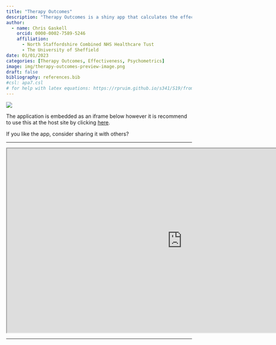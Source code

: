 ```yaml
---
title: "Therapy Outcomes"
description: "Therapy Outcomes is a shiny app that calculates the effectiveness of a therapy service based on basic descriptive statistics, before providing a benchmark performance indicators based on meta-analytic findings."
author:
  - name: Chris Gaskell
    orcid: 0000-0002-7589-5246
    affiliation:
      - North Staffordshire Combined NHS Healthcare Tust
      - The University of Sheffield
date: 01/01/2023
categories: [Therapy Outcomes, Effectiveness, Psychometrics]
image: img/therapy-outcomes-preview-image.png
draft: false
bibliography: references.bib
#csl: apa7.csl
# for help with latex equations: https://rpruim.github.io/s341/S19/from-class/MathinRmd.html#:~:text=Math%20inside%20RMarkdown,10n%3D1n2.
---
```



![](img/therapy-outcomes-preview-image.png)

The application is embedded as an iframe below however it is recommend to use this at the host site by clicking [here](https://chris-gaskell.shinyapps.io/effectiveness-meta-shiny/).

If you like the app, consider sharing it with others?

<hr>

```{=html}
<iframe width="950" height="500" src="https://chris-gaskell.shinyapps.io/effectiveness-meta-shiny/" title="Therapy Outcomes"></iframe>
```
<hr>

<div>

```{=html}
<div style="text-align: center;">
  <script type="text/javascript" src="https://cdnjs.buymeacoffee.com/1.0.0/button.prod.min.js" data-name="bmc-button" data-slug="chris.gaskell" data-color="#e9ecef" data-emoji="☕"  data-font="Lato" data-text="Support with Coffee" data-outline-color="#009adb" data-font-color="#009adb" data-coffee-color="#FFDD00"></script>
</div>
```

</div>
